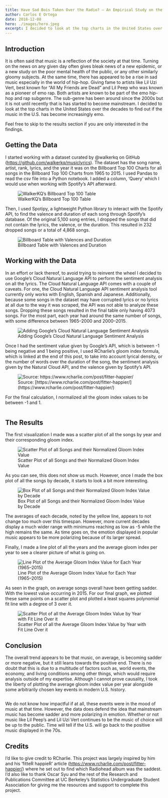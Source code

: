 ```yaml
---
title: Have Sad Bois Taken Over the Radio? — An Empirical Study on the Moods in Music in the United States
author: Carlos E Ortega
date: 2018-12-08
hero: ./images/hero.jpeg
excerpt: I decided to look at the top charts in the United States over the decades to find out if the music in the U.S. has become increasingly emo.
---
```


## Introduction
It is often said that music is a reflection of the society at that time. Turning on the news on any given day often gives bleak news of a new epidemic, or a new study on the poor mental health of the public, or any other similarly gloomy subjects. At the same time, there has appeared to be a rise in sad music especially in the world of hip-hop. Giving fame to artists like Lil Uzi Vert, best known for “All My Friends are Dead” and Lil Peep who was known as a pioneer of emo rap. Both artists are known to be part of the emo hip-hop and rap subgenre. The sub-genre has been around since the 2000s but it is not until recently that is has started to become mainstream. I decided to look at the top charts in the United States over the decades to find out if the music in the U.S. has become increasingly emo.

Feel free to skip to the results section if you are only interested in the findings.


## Getting the Data
I started working with a dataset curated by @walkerkq on GitHub (https://github.com/walkerkq/musiclyrics). The dataset has the song name, artist, rank, lyrics, and the year it was on the Billboard Top 100 Charts for all songs in the Billboard Top 100 Charts from 1965 to 2015. I used Pandas to read the csv file into a Python notebook. I added a column, ‘Query’ which I would use when working with Spotify’s API afterward.

<div className="Image__Small">
<figure>
  <img
    src="./images/top_100.png"
    title="WalkerKQ’s Billboard Top 100 Table"
    alt="WalkerKQ’s Billboard Top 100 Table"
  />
  <figcaption>WalkerKQ’s Billboard Top 100 Table</figcaption>
  </figure>
</div>

Then, I used Spotipy, a lightweight Python library to interact with the Spotify API, to find the valence and duration of each song through Spotify’s database. Of the original 5,100 song entries, I dropped the songs that did not contain the lyrics, the valence, or the duration. This resulted in 232 dropped songs or a total of 4,868 songs.

<div className="Image__Small">
<figure>
  <img
    src="./images/valences_and_durations.png"
    title="Billboard Table with Valences and Duration"
    alt="Billboard Table with Valences and Duration"
  />
  <figcaption>Billboard Table with Valences and Duration</figcaption>
  </figure>
</div>


## Working with the Data
In an effort or lack thereof, to avoid trying to reinvent the wheel I decided to use Google’s Cloud Natural Language API to perform the sentiment analysis on all the lyrics. The Cloud Natural Language API comes with a couple of caveats. For one, the Cloud Natural Language API sentiment analysis tool currently only works with English, Spanish and Japanese. Additionally, because some songs in the dataset may have corrupted lyrics or no lyrics at all due to the way it was scraped, the API was not able to analyze these songs. Dropping these songs resulted in the final table only having 4073 songs. For the most part, each year had around the same number of songs, with some difference between 1965–2000 and 2000–2015.

<div className="Image__Small">
<figure>
  <img
    src="./images/normalized_gloom_index.png"
    title="Adding Google’s Cloud Natural Language Sentiment Analysis"
    alt="Adding Google’s Cloud Natural Language Sentiment Analysis"
  />
  <figcaption>Adding Google’s Cloud Natural Language Sentiment Analysis</figcaption>
</figure>
</div>

Once I had the sentiment value given by Google’s API, which is between -1 being negative and 1 being positive, I used RCharlie’s gloom index formula, which is linked at the end of this post, to take into account lyrical density, or the number of words over the duration of the song, the sentiment analysis given by the Natural Cloud API, and the valence given by Spotify’s API.

<div className="Image__Small">
<figure>
  <img
    src="./images/gloom_index.png"
    title="Source: https://www.rcharlie.com/post/fitter-happier/"
    alt="Source: https://www.rcharlie.com/post/fitter-happier/"
  />
  <figcaption>Source: [https://www.rcharlie.com/post/fitter-happier/](https://www.rcharlie.com/post/fitter-happier/)</figcaption>
</figure>
</div>

For the final calculation, I normalized all the gloom index values to be between -1 and 1.

<div className="Image__Small">
  <img
    src="./images/normalized.png"
    title=""
    alt=""
  />
</div>

## The Results
The first visualization I made was a scatter plot of all the songs by year and their corresponding gloom index.

<div className="Image__Small">
<figure>
  <img
    src="./images/scatter_gloom_values.png"
    title="Scatter Plot of all Songs and their Normalized Gloom Index Value"
    alt="Scatter Plot of all Songs and their Normalized Gloom Index Value"
  />
  <figcaption>Scatter Plot of all Songs and their Normalized Gloom Index Value</figcaption>
</figure>
</div>

As you can see, this does not show us much. However, once I made the box plot of all the songs by decade, it starts to look a bit more interesting.

<div className="Image__Small">
<figure>
  <img
    src="./images/box_plot.png"
    title="Box Plot of all Songs and their Normalized Gloom Index Value by Decade"
    alt="Box Plot of all Songs and their Normalized Gloom Index Value by Decade"
  />
  <figcaption>Box Plot of all Songs and their Normalized Gloom Index Value by Decade</figcaption>
</figure>
</div>

The averages of each decade, noted by the yellow line, appears to not change too much over this timespan. However, more current decades display a much wider range with minimums reaching as low as -5 while the high remains the same. As time goes on, the emotion displayed in popular music appears to be more polarizing because of its larger spread.

Finally, I made a line plot of all the years and the average gloom index per year to see a clearer picture of what is going on.

<div className="Image__Small">
<figure>
  <img
    src="./images/all_gloom_values.png"
    title="Line Plot of the Average Gloom Index Value for Each Year (1965–2015)"
    alt="Line Plot of the Average Gloom Index Value for Each Year (1965–2015)"
  />
  <figcaption>Line Plot of the Average Gloom Index Value for Each Year (1965–2015)</figcaption>
</figure>
</div>

As seen in the graph, on average songs overall have been getting sadder. With the lowest value occurring in 2015. For our final graph, we plotted these same points on a scatter plot and plotted a least squares polynomial fit line with a degree of 3 over it.

<div className="Image__Small">
<figure>
  <img
    src="./images/gloom_fit.png"
    title="Scatter Plot of all the Average Gloom Index Value by Year with Fit Line Over it"
    alt="Scatter Plot of all the Average Gloom Index Value by Year with Fit Line Over it"
  />
  <figcaption>Scatter Plot of all the Average Gloom Index Value by Year with Fit Line Over it</figcaption>
</figure>
</div>

## Conclusion
The overall trend appears to be that music, on average, is becoming sadder or more negative, but it still leans towards the positive end. There is no doubt that this is due to a multitude of factors such as, world events, the economy, and living conditions among other things, which would require analysis outside of my expertise. Although I cannot prove causality, I took the liberty of plotting the average gloom index value per year alongside some arbitrarily chosen key events in modern U.S. history.

<div className="Image__Small">
  <img
    src="./images/conclusion.png"
    title=""
    alt=""
  />
</div>

We do not know how impactful if at all, these events were in the mood of music at that time. However, the data does defend the idea that mainstream music has become sadder and more polarizing in emotion. Whether or not music like Lil Peep’s and Lil Uzi Vert continues to be the music of choice will be up to the public. Time will tell if the U.S. will go back to the positive music displayed in the 70s.


## Credits
I’d like to give credit to RCharlie. This project was largely inspired by him and his ‘fitteR happieR’ article (https://www.rcharlie.com/post/fitter-happier/) where he set out to find which Radiohead album was the saddest.
I’d also like to thank Oscar Syu and the rest of the Research and Publications Committee at UC Berkeley’s Statistics Undergraduate Student Association for giving me the resources and support to complete this project.
